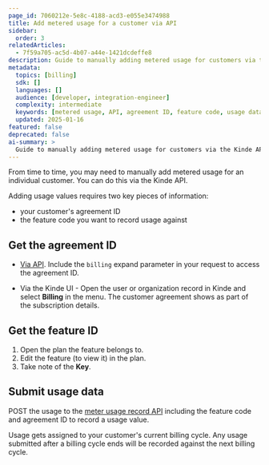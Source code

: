 ```yaml
---
page_id: 7060212e-5e8c-4188-acd3-e055e3474988
title: Add metered usage for a customer via API
sidebar:
  order: 3
relatedArticles:
  - 7f59a705-ac5d-4b07-a44e-1421dcdeffe8
description: Guide to manually adding metered usage for customers via the Kinde API including agreement ID and feature code requirements.
metadata:
  topics: [billing]
  sdk: []
  languages: []
  audience: [developer, integration-engineer]
  complexity: intermediate
  keywords: [metered usage, API, agreement ID, feature code, usage data, billing cycle]
  updated: 2025-01-16
featured: false
deprecated: false
ai-summary: >
  Guide to manually adding metered usage for customers via the Kinde API with agreement ID and feature code requirements.
---
```


From time to time, you may need to manually add metered usage for an individual customer. You can do this via the Kinde API.

Adding usage values requires two key pieces of information:

- your customer's agreement ID
- the feature code you want to record usage against

## Get the agreement ID

- [Via API](https://docs.kinde.com/kinde-apis/management/#tag/billing-agreements/get/api/v1/billing/agreements/). Include the `billing` expand parameter in your request to access the agreement ID.

- Via the Kinde UI - Open the user or organization record in Kinde and select **Billing** in the menu. The customer agreement shows as part of the subscription details. 

## Get the feature ID

1. Open the plan the feature belongs to.
2. Edit the feature (to view it) in the plan.
3. Take note of the **Key**.

## Submit usage data

POST the usage to the [meter usage record API](https://docs.kinde.com/kinde-apis/management/#tag/billing-meter-usage/post/api/v1/billing/meter_usage/) including the feature code and agreement ID to record a usage value.

<Aside>

Usage gets assigned to your customer's current billing cycle. Any usage submitted after a billing cycle ends will be recorded against the next billing cycle.

</Aside>
